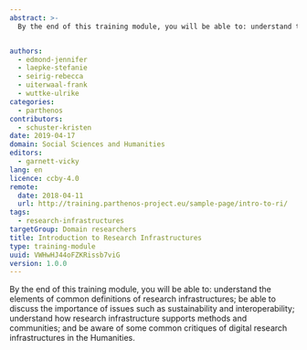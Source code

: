 ```yaml
---
abstract: >-
  By the end of this training module, you will be able to: understand the elements of common definitions of research infrastructures; be able to discuss the importance of issues such as sustainability and interoperability; understand how research infrastructure supports methods and communities; and be aware of some common critiques of digital research infrastructures in the Humanities.


authors:
  - edmond-jennifer
  - laepke-stefanie
  - seirig-rebecca
  - uiterwaal-frank
  - wuttke-ulrike
categories:
  - parthenos
contributors:
  - schuster-kristen
date: 2019-04-17
domain: Social Sciences and Humanities
editors:
  - garnett-vicky
lang: en
licence: ccby-4.0
remote:
  date: 2018-04-11
  url: http://training.parthenos-project.eu/sample-page/intro-to-ri/
tags:
  - research-infrastructures
targetGroup: Domain researchers
title: Introduction to Research Infrastructures
type: training-module
uuid: VWHwHJ44oFZKRissb7viG
version: 1.0.0
---
```


By the end of this training module, you will be able to: understand the elements of common definitions of research infrastructures; be able to discuss the importance of issues such as sustainability and interoperability; understand how research infrastructure supports methods and communities; and be aware of some common critiques of digital research infrastructures in the Humanities.

<ExternalResource
  title="Interested in learning more?"
  subtitle="Check out Introduction to Research Infrastructures on PARTHENOS"
  url="http://training.parthenos-project.eu/sample-page/intro-to-ri/"
/>
